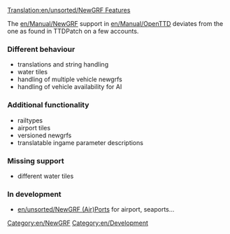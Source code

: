 [[Translation:en/unsorted/NewGRF Features]]
{{en/delete|Article obsolete, development is not tracked in the wiki, this is article is both inaccurate and misleading about how development is managed.|[[en/andythenorth|andythenorth]] ([[en/andythenorth|talk]]) 16:45, 3 September 2017 (UTC)}}


The [[en/Manual/NewGRF]] support in [[en/Manual/OpenTTD]] deviates from the one as found in TTDPatch on a few accounts.

=== Different behaviour ===

* translations and string handling
* water tiles
* handling of multiple vehicle newgrfs
* handling of vehicle availability for AI

=== Additional functionality ===

* railtypes
* airport tiles
* versioned newgrfs
* translatable ingame parameter descriptions

=== Missing support ===

* different water tiles

===In development===

*[[en/unsorted/NewGRF (Air)Ports]] for airport, seaports...

{{en/Navbox NewGRF}}


[[Category:en/NewGRF]]
[[Category:en/Development]]